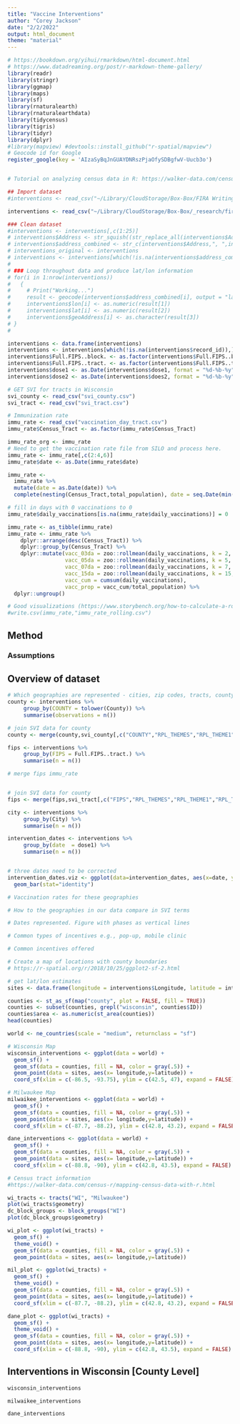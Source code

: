 ```yaml
---
title: "Vaccine Interventions"
author: "Corey Jackson"
date: "2/2/2022"
output: html_document
theme: "material"
---
```


```r
# https://bookdown.org/yihui/rmarkdown/html-document.html 
# https://www.datadreaming.org/post/r-markdown-theme-gallery/ 
library(readr)
library(stringr)
library(ggmap)
library(maps)
library(sf)
library(rnaturalearth)
library(rnaturalearthdata)
library(tidycensus)
library(tigris)
library(tidyr)
library(dplyr)
#library(mapview) #devtools::install_github("r-spatial/mapview")
# Geocode id for Google
register_google(key = 'AIzaSyBqJnGUAYDNRszPjaOfySDBgfwV-Uucb3o') 


# Tutorial on analyzing census data in R: https://walker-data.com/census-r/index.html 
```

```r
## Import dataset
#interventions <- read_csv("~/Library/CloudStorage/Box-Box/FIRA Writing/Interventions/Encouragement-Strategies-1222022.csv")

interventions <- read_csv("~/Library/CloudStorage/Box-Box/_research/fira/Interventions/incentives04092022.csv")

### Clean dataset
#interventions <- interventions[,c(1:25)]
# interventions$Address <- str_squish((str_replace_all(interventions$Address, regex("\\W+"), " "))) # remove non asiacc characters 
# interventions$address_combined <- str_c(interventions$Address,", ",interventions$City,", ",interventions$State)
# interventions_original <- interventions
# interventions <- interventions[which(!is.na(interventions$address_combined)),]# remove interventions with no address to lookup
# 
# ### Loop throughout data and produce lat/lon information
# for(i in 1:nrow(interventions))
#   {
#     # Print("Working...")
#     result <- geocode(interventions$address_combined[i], output = "latlona", source = "google")
#     interventions$lon[i] <- as.numeric(result[1])
#     interventions$lat[i] <- as.numeric(result[2])
#     interventions$geoAddress[i] <- as.character(result[3])
# }
# 

interventions <- data.frame(interventions)
interventions <- interventions[which(!is.na(interventions$record_id)),]
interventions$Full.FIPS..block. <- as.factor(interventions$Full.FIPS..block.)
interventions$Full.FIPS..tract. <- as.factor(interventions$Full.FIPS..tract.)
interventions$dose1 <- as.Date(interventions$dose1, format = "%d-%b-%y")
interventions$dose2 <- as.Date(interventions$does2, format = "%d-%b-%y")

# GET SVI for tracts in Wisconsin
svi_county <- read_csv("svi_county.csv")
svi_tract <- read_csv("svi_tract.csv")

# Immunization rate
immu_rate <- read_csv("vaccination_day_tract.csv")
immu_rate$Census_Tract <- as.factor(immu_rate$Census_Tract)

immu_rate_org <- immu_rate
# Need to get the vaccination rate file from SILO and process here.
immu_rate <- immu_rate[,c(2:4,6)]
immu_rate$date <- as.Date(immu_rate$date)

immu_rate <- 
  immu_rate %>%
  mutate(date = as.Date(date)) %>%
  complete(nesting(Census_Tract,total_population), date = seq.Date(min(date), max(date), by="day"))

# fill in days with 0 vaccinations to 0
immu_rate$daily_vaccinations[is.na(immu_rate$daily_vaccinations)] = 0

immu_rate <- as_tibble(immu_rate)
immu_rate <- immu_rate %>%
    dplyr::arrange(desc(Census_Tract)) %>%
    dplyr::group_by(Census_Tract) %>%
    dplyr::mutate(vacc_03da = zoo::rollmean(daily_vaccinations, k = 2, fill = NA),
                  vacc_05da = zoo::rollmean(daily_vaccinations, k = 5, fill = NA),
                  vacc_07da = zoo::rollmean(daily_vaccinations, k = 7, fill = NA),
                  vacc_15da = zoo::rollmean(daily_vaccinations, k = 15, fill = NA),
                  vacc_cum = cumsum(daily_vaccinations),
                  vacc_prop = vacc_cum/total_population) %>%
  dplyr::ungroup()

# Good visualizations (https://www.storybench.org/how-to-calculate-a-rolling-average-in-r/)
#write.csv(immu_rate,"immu_rate_rolling.csv")
```

## Method

### Assumptions

## Overview of dataset
```r
# Which geographies are represented - cities, zip codes, tracts, county
county <- interventions %>%                         
     group_by(COUNTY = tolower(County)) %>%
     summarise(observations = n())

# join SVI data for county
county <- merge(county,svi_county[,c("COUNTY","RPL_THEMES","RPL_THEME1","RPL_THEME2","RPL_THEME3","RPL_THEME4")],by ="COUNTY",all.x = TRUE)

fips <- interventions %>%                         
     group_by(FIPS = Full.FIPS..tract.) %>%
     summarise(n = n())

# merge fips immu_rate


# join SVI data for county
fips <- merge(fips,svi_tract[,c("FIPS","RPL_THEMES","RPL_THEME1","RPL_THEME2","RPL_THEME3","RPL_THEME4")],by="FIPS",all.x = TRUE)

city <- interventions %>%                         
     group_by(City) %>%
     summarise(n = n())

intervention_dates <- interventions %>%                         
     group_by(date  = dose1) %>%
     summarise(n = n())


# three dates need to be corrected
intervention_dates.viz <- ggplot(data=intervention_dates, aes(x=date, y=n)) +
  geom_bar(stat="identity")

# Vaccination rates for these geographies

# How to the geographies in our data compare in SVI terms

# Dates represented. Figure with phases as vertical lines

# Common types of incentives e.g., pop-up, mobile clinic 

# Common incentives offered


```




```r
# Create a map of locations with county boundaries
# https://r-spatial.org/r/2018/10/25/ggplot2-sf-2.html

# get lat/lon estimates
sites <- data.frame(longitude = interventions$Longitude, latitude = interventions$Latitude)

counties <- st_as_sf(map("county", plot = FALSE, fill = TRUE))
counties <- subset(counties, grepl("wisconsin", counties$ID))
counties$area <- as.numeric(st_area(counties))
head(counties)

world <- ne_countries(scale = "medium", returnclass = "sf")

# Wisconsin Map
wisconsin_interventions <- ggplot(data = world) +
  geom_sf() +
  geom_sf(data = counties, fill = NA, color = gray(.5)) +
  geom_point(data = sites, aes(x= longitude,y=latitude)) +
  coord_sf(xlim = c(-86.5, -93.75), ylim = c(42.5, 47), expand = FALSE)

# Milwaukee Map
milwaikee_interventions <- ggplot(data = world) +
  geom_sf() +
  geom_sf(data = counties, fill = NA, color = gray(.5)) +
  geom_point(data = sites, aes(x= longitude,y=latitude)) +
  coord_sf(xlim = c(-87.7, -88.2), ylim = c(42.8, 43.2), expand = FALSE)

dane_interventions <- ggplot(data = world) +
  geom_sf() +
  geom_sf(data = counties, fill = NA, color = gray(.5)) +
  geom_point(data = sites, aes(x= longitude,y=latitude)) +
  coord_sf(xlim = c(-88.8, -90), ylim = c(42.8, 43.5), expand = FALSE)

# Census tract information
#https://walker-data.com/census-r/mapping-census-data-with-r.html 

wi_tracts <- tracts("WI", "Milwaukee")
plot(wi_tracts$geometry)
dc_block_groups <- block_groups("WI")
plot(dc_block_groups$geometry)
```

```r
wi_plot <- ggplot(wi_tracts) + 
  geom_sf() + 
  theme_void() + 
  geom_sf(data = counties, fill = NA, color = gray(.5)) +
  geom_point(data = sites, aes(x= longitude,y=latitude)) 

mil_plot <- ggplot(wi_tracts) + 
  geom_sf() + 
  theme_void() + 
  geom_sf(data = counties, fill = NA, color = gray(.5)) +
  geom_point(data = sites, aes(x= longitude,y=latitude)) +
  coord_sf(xlim = c(-87.7, -88.2), ylim = c(42.8, 43.2), expand = FALSE)

dane_plot <- ggplot(wi_tracts) + 
  geom_sf() + 
  theme_void() + 
  geom_sf(data = counties, fill = NA, color = gray(.5)) +
  geom_point(data = sites, aes(x= longitude,y=latitude)) +
  coord_sf(xlim = c(-88.8, -90), ylim = c(42.8, 43.5), expand = FALSE)
```

## Interventions in Wisconsin [County Level]
```r
wisconsin_interventions
```

```r
milwaikee_interventions
```

```r
dane_interventions
```










